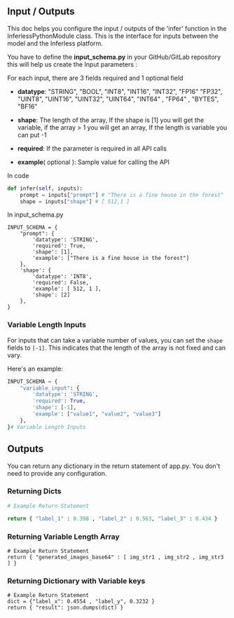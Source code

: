 ## Input / Outputs

This doc helps you configure the input / outputs of the 'infer' function in the InferlessPythonModule class. This is the interface for inputs between the model and the Inferless platform.

You have to define the **input\_schema.py** in your GitHub/GitLab repository this will help us create the Input parameters : 

For each input, there are 3 fields required and 1 optional field

* **datatype**: "STRING", "BOOL", "INT8", "INT16", "INT32", "FP16" "FP32", "UINT8", "UINT16", "UINT32", "UINT64", "INT64" , "FP64" , "BYTES", "BF16"

* **shape**: The length of the array, If the shape is \[1\] you will get the variable, if the array > 1 you will get an array, If the length is variable you can put -1

* **required**: If the parameter is required in all API calls

* **example**( optional ): Sample value for calling the API

In code
```app.py Example
def infer(self, inputs):
    prompt = inputs["prompt"] # "There is a fine house in the forest"
    shape = inputs["shape"] # [ 512,1 ]
```


In input\_schema.py 
```input_schema Example
INPUT_SCHEMA = {
    "prompt": {
        'datatype': 'STRING',
        'required': True,
        'shape': [1],
        'example': ["There is a fine house in the forest"]
    },
    'shape': {
        'datatype': 'INT8',
        'required': False,
        'example': [ 512, 1 ],
        'shape': [2]
    },
}
```

### Variable Length Inputs

For inputs that can take a variable number of values, you can set the `shape` fields to `[-1]`. This indicates that the length of the array is not fixed and can vary.

Here's an example:

```python
INPUT_SCHEMA = {
    "variable_input": {
        'datatype': 'STRING',
        'required': True,
        'shape': [-1],
        'example': ["value1", "value2", "value3"]
    },
}# Variable Length Inputs
```

## Outputs 

You can return any dictionary in the return statement of app.py. You don't need to provide any configuration.

### Returning Dicts

```python
# Example Return Statement 

return { "label_1" : 0.398 , "label_2" : 0.563, "label_3" : 0.434 }
```

### Returning Variable Length Array 

```
# Example Return Statement 
return { "generated_images_base64" : [ img_str1 , img_str2 , img_str3 ] }
```

### Returning Dictionary with Variable keys 

```
# Example Return Statement 
dict = {"label_x": 0.4554 , "label_y", 0.3232 }
return { "result": json.dumps(dict) }
```
